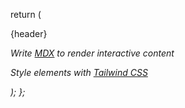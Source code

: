  return (
    <div className="flex justify-center">
      <div className="rounded-md p-6 m-4 max-w-lg shadow-md border border-gray-300">
        <p className="text-lg font-bold">{header}</p>
        <p>
          <i className="fa-solid fa-code mr-2" />
          Write <a href="https://docs.readme.com/main/docs/building-custom-mdx-components" target="_blank">MDX</a> to render interactive content
        </p>
        <p>
          <i className="fa-solid fa-pen mr-3" />
          Style elements with <a href="https://tailwindcss.com" target="_blank">Tailwind CSS</a>
        </p>
      </div>
    </div>
  );
};

<ExampleComponent header="Getting Started with Custom Components" />
